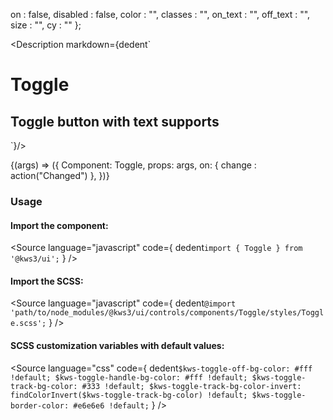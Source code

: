 
  on : false,
  disabled : false,
  color : "",
  classes : "",
  on_text : "",
  off_text : "",
  size : "",
  cy : ""
};

<Meta
  title="Forms/Controls/Toggle"
  component={Toggle}
  args={args}
/>

<Description markdown={dedent`
# Toggle
## Toggle button with text supports
`}/>

<Canvas>
  <Story
  name="Toggle"
  args={args}
  >
  {(args) => ({
    Component: Toggle,
    props: args,
    on: {
      change : action("Changed")
    },
  })}
  </Story>
</Canvas>

<ArgsTable story="Toggle" />

### Usage
#### Import the component:
<Source
  language="javascript"
  code={
    dedent`import { Toggle } from '@kws3/ui';`
  }
/>

#### Import the SCSS:
<Source
  language="javascript"
  code={
    dedent`@import 'path/to/node_modules/@kws3/ui/controls/components/Toggle/styles/Toggle.scss';`
  }
/>

#### SCSS customization variables with default values:
<Source
  language="css"
  code={
    dedent`
      $kws-toggle-off-bg-color: #fff !default;
      $kws-toggle-handle-bg-color: #fff !default;
      $kws-toggle-track-bg-color: #333 !default;
      $kws-toggle-track-bg-color-invert: findColorInvert($kws-toggle-track-bg-color) !default;
      $kws-toggle-border-color: #e6e6e6 !default;
    `
  }
/>
